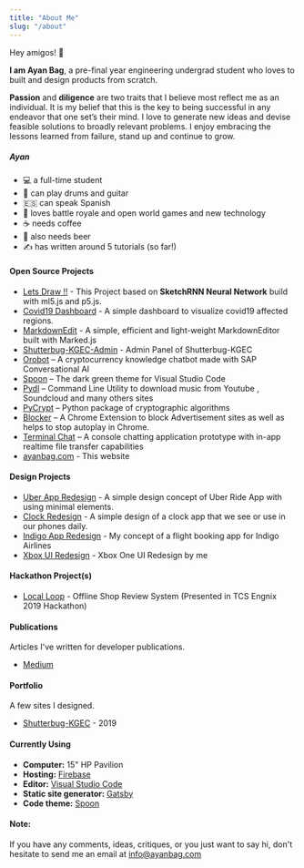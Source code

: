 ```yaml
---
title: "About Me"
slug: "/about"
---
```


Hey amigos! 👋

**I am Ayan Bag**, a pre-final year engineering undergrad student who loves to built and design products from scratch.

**Passion** and **diligence** are two traits that I believe most reflect me as an individual. It is my belief that this is the key to being successful in any endeavor that one set’s their mind. I love to generate new ideas and devise feasible solutions to broadly relevant problems. I enjoy embracing the lessons learned from failure, stand up and continue to grow.


##### Ayan
- 💻 a full-time student
- 🎹 can play drums and guitar
- 🇪🇸 can speak Spanish
- 👾 loves battle royale and open world games and new technology
- ☕ needs coffee
- 🍺 also needs beer
- ✍️ has written around 5 tutorials (so far!)



#### Open Source Projects

- [Lets Draw !!](https://letsdrawsktrnn.web.app/) - This Project based on **SketchRNN Neural Network** build with ml5.js and p5.js.
- [Covid19 Dashboard](https://covid19v.netlify.app/) -  A simple dashboard to visualize covid19 affected regions.
- [MarkdownEdit](https://markdownedit-ef833.web.app/) -  A simple, efficient and light-weight MarkdownEditor built with Marked.js
- [Shutterbug-KGEC-Admin](https://github.com/shutterbugkgec/Shutterbug-admin) - Admin Panel of Shutterbug-KGEC
- [Orobot](https://ayanbag.github.io/orobot/) – A cryptocurrency knowledge chatbot made with SAP Conversational AI
- [Spoon](https://spoontheme.netlify.app/) – The dark green theme for Visual Studio Code
- [Pydl](https://github.com/ayanbag/pydl) – Command Line Utility to download music from Youtube , Soundcloud and many others sites
- [PyCrypt](https://github.com/ayanbag/pycrypt) – Python package of cryptographic algorithms
- [Blocker](https://github.com/ayanbag/Blocker) – A Chrome Extension to block Advertisement sites as well as helps to stop autoplay in Chrome.
- [Terminal Chat](https://github.com/ayanbag/Terminal_Chat_Console) – A console chatting application prototype with in-app realtime file transfer capabilities
- [ayanbag.com](https://github.com/ayanbag/ayanbag.com) - This website


#### Design Projects

- [Uber App Redesign](https://dribbble.com/shots/6830148-Uber-App-Design) - A simple design concept of Uber Ride App with using minimal elements.
- [Clock Redesign](https://dribbble.com/shots/6742405-Clock-User-Interface) - A simple design of a clock app that we see or use in our phones daily.
- [Indigo App Redesign](https://dribbble.com/shots/6716023-Flight-Booking-App-Design) - My concept of a flight booking app for Indigo Airlines
- [Xbox UI Redesign](https://youtu.be/i49O3tXn38g) - Xbox One UI Redesign by me


#### Hackathon Project(s)

- [Local Loop](https://github.com/ayanbag/Local-Loop) - Offline Shop Review System (Presented in TCS Engnix 2019 Hackathon)


#### Publications

Articles I've written for developer publications.

- [Medium](/tags/medium/)


#### Portfolio

A few sites I designed.

- [Shutterbug-KGEC](https://www.shutterbugkgec.in/) - 2019


#### Currently Using

- **Computer:** 15" HP Pavilion
- **Hosting:** [Firebase](https://firebase.google.com/)
- **Editor:** [Visual Studio Code](https://code.visualstudio.com/)
- **Static site generator:** [Gatsby](https://www.gatsbyjs.org/)
- **Code theme:** [Spoon](https://spoontheme.netlify.com/)


#### Note:

If you have any comments, ideas, critiques, or you just want to say hi, don't hesitate to send me an email at [info@ayanbag.com](mailto:info@ayanbag.com)
